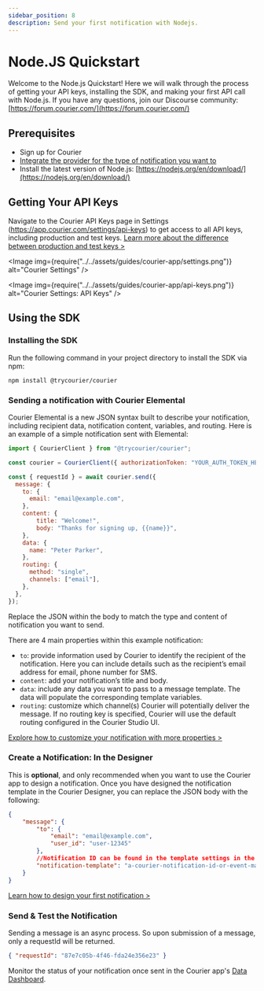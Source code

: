 ```yaml
---
sidebar_position: 8
description: Send your first notification with Nodejs.
---
```



# Node.JS Quickstart

Welcome to the Node.js Quickstart! Here we will walk through the process of getting your API keys, installing the SDK, and making your first API call with Node.js. If you have any questions, join our Discourse community: [https://forum.courier.com/](https://forum.courier.com/)

## Prerequisites

- Sign up for Courier
- [Integrate the provider for the type of notification you want to](https://youtu.be/nAbRLOMv96w)
- Install the latest version of Node.js: [https://nodejs.org/en/download/](https://nodejs.org/en/download/)

## Getting Your API Keys

Navigate to the Courier API Keys page in Settings (https://app.courier.com/settings/api-keys) to get access to all API keys, including production and test keys. [Learn more about the difference between production and test keys >](https://forum.courier.com/t/the-difference-between-production-and-test-environments/115)

<Image
img={require("../../assets/guides/courier-app/settings.png")}
alt="Courier Settings"
/>

<Image
img={require("../../assets/guides/courier-app/api-keys.png")}
alt="Courier Settings: API Keys"
/>

## Using the SDK

### Installing the SDK

Run the following command in your project directory to install the SDK via npm:

```
npm install @trycourier/courier
```

### Sending a notification with Courier Elemental

Courier Elemental is a new JSON syntax built to describe your notification, including recipient data, notification content, variables, and routing. Here is an example of a simple notification sent with Elemental:

```jsx
import { CourierClient } from "@trycourier/courier";

const courier = CourierClient({ authorizationToken: "YOUR_AUTH_TOKEN_HERE" });

const { requestId } = await courier.send({
  message: {
    to: {
      email: "email@example.com",
    },
	content: {
		title: "Welcome!",
		body: "Thanks for signing up, {{name}}",
	},
    data: {
      name: "Peter Parker",
    },
	routing: {
      method: "single",
	  channels: ["email"],
    },
  },
});
```

Replace the JSON within the body to match the type and content of notification you want to send.

There are 4 main properties within this example notification:

- `to`: provide information used by Courier to identify the recipient of the notification. Here you can include details such as the recipient’s email address for email, phone number for SMS.
- `content`: add your notification’s title and body.
- `data`: include any data you want to pass to a message template. The data will populate the corresponding template variables.
- `routing`: customize which channel(s) Courier will potentially deliver the message. If no routing key is specified, Courier will use the default routing configured in the Courier Studio UI.

[Explore how to customize your notification with more properties >](../../../reference/send/message/)

### Create a Notification: In the Designer

This is **optional**, and only recommended when you want to use the Courier app to design a notification. Once you have designed the notification template in the Courier Designer, you can replace the JSON body with the following:

```json
{
	"message": {
		"to": {
			"email": "email@example.com",
			"user_id": "user-12345"
		},
		//Notification ID can be found in the template settings in the Courier Designer
		"notification-template": "a-courier-notification-id-or-event-mapping"
	}
}
```

[Learn how to design your first notification >](https://youtu.be/lvhRdNJMLbY) 

### Send & Test the Notification

Sending a message is an async process. So upon submission of a message, only a requestId will be returned.

```json
{ "requestId": "87e7c05b-4f46-fda24e356e23" }
```

Monitor the status of your notification once sent in the Courier app's [Data Dashboard](https://app.courier.com/data/messages).

